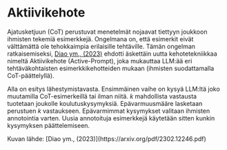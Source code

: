 # Aktiivikehote


Ajatusketjuun (CoT) perustuvat menetelmät nojaavat tiettyyn joukkoon ihmisten tekemiä esimerkkejä. Ongelmana on, että esimerkit eivät välttämättä ole tehokkaimpia erilaisille tehtäville. Tämän ongelman ratkaisemiseksi, [Diao ym., (2023)](https://arxiv.org/pdf/2302.12246.pdf) ehdotti äskettäin uutta kehotetekniikkaa nimeltä Aktiivikehote (Active-Prompt), joka mukauttaa LLM:ää eri tehtäväkohtaisten esimerkkikehotteiden mukaan (ihmisten suodattamalla CoT-päättelyllä).

Alla on esitys lähestymistavasta. Ensimmäinen vaihe on kysyä LLM:ltä joko muutamilla CoT-esimerkeillä tai ilman niitä. *k* mahdollista vastausta tuotetaan joukolle koulutuskysymyksiä. Epävarmuusmääre lasketaan perustuen *k* vastaukseen. Epävarmimmat kysymykset valitaan ihmisten annotointia varten. Uusia annotoituja esimerkkejä käytetään sitten kunkin kysymyksen päättelemiseen.

<Screenshot src={ACTIVE} alt="ACTIVE" />
Kuvan lähde: [Diao ym., (2023)](https://arxiv.org/pdf/2302.12246.pdf)